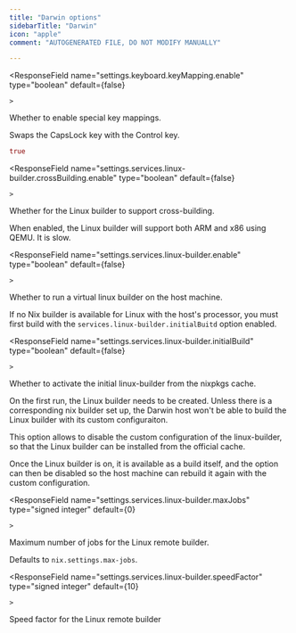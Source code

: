 ```yaml
---
title: "Darwin options"
sidebarTitle: "Darwin"
icon: "apple"
comment: "AUTOGENERATED FILE, DO NOT MODIFY MANUALLY"

---
```

<ResponseField
    name="settings.keyboard.keyMapping.enable"
    type="boolean"
    default={false}
    
    >
  Whether to enable special key mappings.
  
Swaps the CapsLock key with the Control key.
  ```nix Example
true
```

</ResponseField>

<ResponseField
    name="settings.services.linux-builder.crossBuilding.enable"
    type="boolean"
    default={false}
    
    >
  Whether for the Linux builder to support cross-building.

When enabled, the Linux builder will support both ARM and x86 using QEMU. It is slow.

  
</ResponseField>

<ResponseField
    name="settings.services.linux-builder.enable"
    type="boolean"
    default={false}
    
    >
  Whether to run a virtual linux builder on the host machine.

<Warning>If no Nix builder is available for Linux with the host's processor, you must first build with the `services.linux-builder.initialBuitd` option enabled.</Warning>

  
</ResponseField>

<ResponseField
    name="settings.services.linux-builder.initialBuild"
    type="boolean"
    default={false}
    
    >
  Whether to activate the initial linux-builder from the nixpkgs cache.

On the first run, the Linux builder needs to be created. Unless there is a corresponding nix builder set up,
the Darwin host won't be able to build the Linux builder with its custom configuraiton.

This option allows to disable the custom configuration of the linux-builder,
so that the Linux builder can be installed from the official cache.

Once the Linux builder is on, it is available as a build itself, and the option can then be disabled
so the host machine can rebuild it again with the custom configuration.

  
</ResponseField>

<ResponseField
    name="settings.services.linux-builder.maxJobs"
    type="signed integer"
    default={0}
    
    >
  Maximum number of jobs for the Linux remote builder.

Defaults to `nix.settings.max-jobs`.

  
</ResponseField>

<ResponseField
    name="settings.services.linux-builder.speedFactor"
    type="signed integer"
    default={10}
    
    >
  Speed factor for the Linux remote builder
  
</ResponseField>

